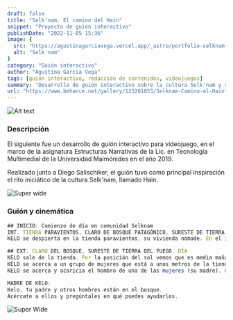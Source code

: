 ```yaml
---
draft: false
title: "Selk'nam. El camino del Hain"
snippet: "Proyecto de guión interactivo"
publishDate: "2022-11-05 15:36"
image: {
  src: "https://agustinagarciavega.vercel.app/_astro/portfolio-selknam-00.Mw76Y2sm_Z1uW5Ac.webp",
  alt: "Selk'nam"
}
category: "Guión interactivo"
author: "Agustina Garcia Vega"
tags: [guión interactivo, redacción de contenidos, videojuegos]
summary: "Desarrollo de guión interactivo sobre la cultura Selk'nam y su ritual de iniciación, el Hain."
url: "https://www.behance.net/gallery/123261853/Selknam-Camino-al-Hain"
---
```


![Alt text](@assets/img/portfolio/selknam/portfolio-selknam-00.png)

### <a name="Descripción"></a>Descripción

El siguiente fue un desarrollo de guión interactivo para videojuego, en el marco de la asignatura Estructuras Narrativas de la Lic. en Tecnología Multimedial de la Universidad Maimónides en el año 2019.

Realizado junto a Diego Salischiker, el guión tuvo como principal inspiración el rito iniciático de la cultura Selk'nam, llamado Hain.

![Super wide](https://mir-s3-cdn-cf.behance.net/project_modules/max_1200/29bf0d123261853.610aedadbada6.jpg)


### Guión y cinemática

```js
## INICIO: Comienzo de día en comunidad Selknam
INT. TIENDA PARAVIENTOS, CLARO DE BOSQUE PATAGÓNICO, SURESTE DE TIERRA DEL FUEGO. DÍA
KELO se despierta en la tienda paravientos, su vivienda nómade. En el interior de la tienda hay una fogata pequeña con brasas. De ella, sale un humo grisáceo. KELO está solo en el interior de la tienda, pero se pueden ver en el exterior otras personas de la comunidad Selk'nam. Se escucha gente hablando, pero los diálogos son ininteligibles.

## EXT. CLARO DEL BOSQUE, SURESTE DE TIERRA DEL FUEGO. DÍA
KELO sale de la tienda. Por la posición del sol vemos que es media mañana. El cielo está despejado y casi no hay nubes. La tienda está ubicada en un claro del bosque. A lo lejos se puede ver la costa.
KELO se acerca a un grupo de mujeres que está a unos metros de la tienda. Las MUJERES están en ronda, conversando y tejiendo canastas. A su alrededor, algunos NIÑOS PEQUEÑOS corren y juegan. 
KELO se acerca y acaricia el hombro de una de las mujeres (su madre). Frente a la MADRE DE KELO, hay una canasta con frutos de chaura y calafate. KELO agarra un puñado y empieza a comer.

MADRE DE KELO:
Kelo, tu padre y otros hombres están en el bosque.
Acércate a ellos y pregúntales en qué puedes ayudarlos.
```


![Super Wide](https://mir-s3-cdn-cf.behance.net/project_modules/max_1200/51c725123261853.610ae8ff13545.jpg)
